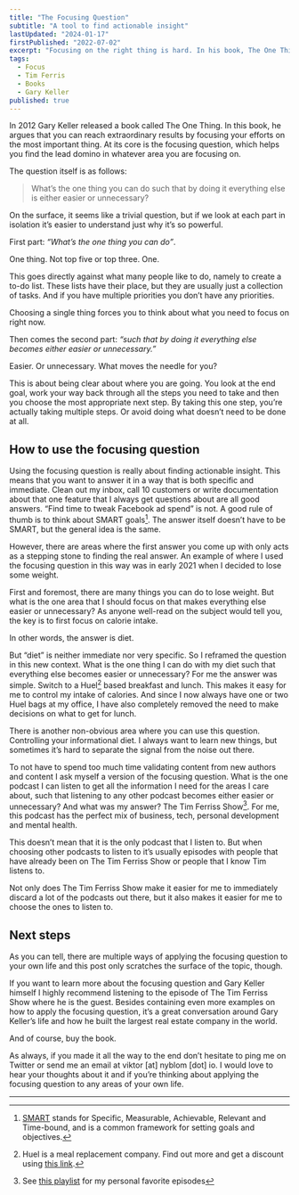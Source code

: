 ```yaml
---
title: "The Focusing Question"
subtitle: "A tool to find actionable insight"
lastUpdated: "2024-01-17"
firstPublished: "2022-07-02"
excerpt: "Focusing on the right thing is hard. In his book, The One Thing, Gary Keller argues that you can use a single question to find actionable insight about where to direct your energy and focus."
tags:
  - Focus
  - Tim Ferris
  - Books
  - Gary Keller
published: true
---
```


In 2012 Gary Keller released a book called The One Thing. In this book, he argues that you can reach extraordinary results by focusing your efforts on the most important thing. At its core is the focusing question, which helps you find the lead domino in whatever area you are focusing on.

The question itself is as follows:

> What’s the one thing you can do such that by doing it everything else is either easier or unnecessary?

On the surface, it seems like a trivial question, but if we look at each part in isolation it’s easier to understand just why it’s so powerful.

First part: *“What’s the one thing you can do”*.

One thing. Not top five or top three. One.

This goes directly against what many people like to do, namely to create a to-do list. These lists have their place, but they are usually just a collection of tasks. And if you have multiple priorities you don’t have any priorities.

Choosing a single thing forces you to think about what you need to focus on right now.

Then comes the second part: *“such that by doing it everything else becomes either easier or unnecessary.”*

Easier. Or unnecessary. What moves the needle for you?

This is about being clear about where you are going. You look at the end goal, work your way back through all the steps you need to take and then you choose the most appropriate next step. By taking this one step, you’re actually taking multiple steps. Or avoid doing what doesn’t need to be done at all.

## How to use the focusing question

Using the focusing question is really about finding actionable insight. This means that you want to answer it in a way that is both specific and immediate. Clean out my inbox, call 10 customers or write documentation about that one feature that I always get questions about are all good answers. “Find time to tweak Facebook ad spend” is not.
A good rule of thumb is to think about SMART goals[^1]. The answer itself doesn’t have to be SMART, but the general idea is the same.

However, there are areas where the first answer you come up with only acts as a stepping stone to finding the real answer. An example of where I used the focusing question in this way was in early 2021 when I decided to lose some weight.

First and foremost, there are many things you can do to lose weight. But what is the one area that I should focus on that makes everything else easier or unnecessary? As anyone well-read on the subject would tell you, the key is to first focus on calorie intake. 

In other words, the answer is diet.

But “diet” is neither immediate nor very specific. So I reframed the question in this new context. What is the one thing I can do with my diet such that everything else becomes easier or unnecessary? For me the answer was simple. Switch to a Huel[^2] based breakfast and lunch. This makes it easy for me to control my intake of calories. And since I now always have one or two Huel bags at my office, I have also completely removed the need to make decisions on what to get for lunch.

There is another non-obvious area where you can use this question. Controlling your informational diet. I always want to learn new things, but sometimes it’s hard to separate the signal from the noise out there.

To not have to spend too much time validating content from new authors and content I ask myself a version of the focusing question. What is the one podcast I can listen to get all the information I need for the areas I care about, such that listening to any other podcast becomes either easier or unnecessary? And what was my answer? The Tim Ferriss Show[^3]. For me, this podcast has the perfect mix of business, tech, personal development and mental health.

This doesn’t mean that it is the only podcast that I listen to. But when choosing other podcasts to listen to it’s usually episodes with people that have already been on The Tim Ferriss Show or people that I know Tim listens to.

Not only does The Tim Ferriss Show make it easier for me to immediately discard a lot of the podcasts out there, but it also makes it easier for me to choose the ones to listen to.

## Next steps

As you can tell, there are multiple ways of applying the focusing question to your own life and this post only scratches the surface of the topic, though.

If you want to learn more about the focusing question and Gary Keller himself I highly recommend listening to the episode of The Tim Ferriss Show where he is the guest. Besides containing even more examples on how to apply the focusing question, it’s a great conversation around Gary Keller’s life and how he built the largest real estate company in the world.

And of course, buy the book.

As always, if you made it all the way to the end don’t hesitate to ping me on Twitter or send me an email at viktor [at] nyblom [dot] io. I would love to hear your thoughts about it and if you’re thinking about applying the focusing question to any areas of your own life.

---

[^1]: [SMART](https://en.wikipedia.org/wiki/SMART_criteria) stands for Specific, Measurable, Achievable, Relevant and Time-bound, and is a common framework for setting goals and objectives.

[^2]: Huel is a meal replacement company. Find out more and get a discount using [this link](https://huel.mention-me.com/m/ol/jr8aw-viktor-nyblom).

[^3]: See [this playlist](https://open.spotify.com/playlist/75qBm8kXqqFn905CAKQsCZ?si=4e73261698fa4caf) for my personal favorite episodes
